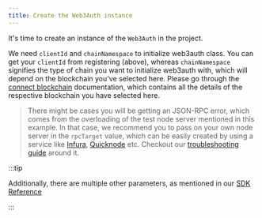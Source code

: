```yaml
---
title: Create the Web3Auth instance
---
```


It's time to create an instance of the `Web3Auth` in the project.

We need `clientId` and `chainNamespace` to initialize web3auth class. You can get your `clientId` from registering (above), whereas `chainNamespace`
signifies the type of chain you want to initialize web3auth with, which will depend on the blockchain you've selected here. Please go through the
[connect blockchain](/connect-blockchain/) documentation, which contains all the details of the respective blockchain you have selected here.

> There might be cases you will be getting an JSON-RPC error, which comes from the overloading of the test node server mentioned in this example. In
> that case, we recommend you to pass on your own node server in the `rpcTarget` value, which can be easily created by using a service like
> [Infura](https://infura.io/), [Quicknode](https://www.quicknode.com/) etc. Checkout our [troubleshooting guide](/troubleshooting/error-429) around
> it.

:::tip

Additionally, there are multiple other parameters, as mentioned in our [SDK Reference](/sdk/web/web3auth/initialize#instantiating-web3auth)

:::
